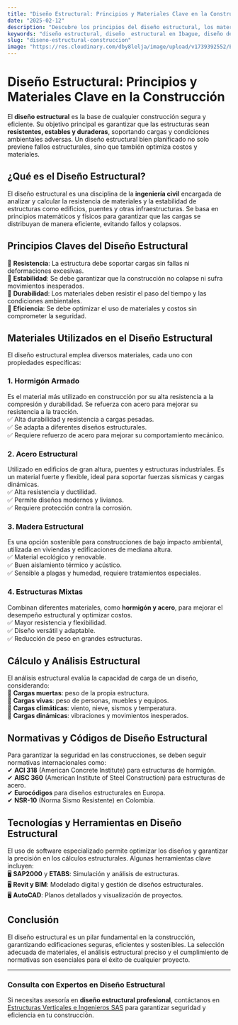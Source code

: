 ```yaml
---
title: "Diseño Estructural: Principios y Materiales Clave en la Construcción"
date: "2025-02-12"
description: "Descubre los principios del diseño estructural, los materiales clave y las mejores prácticas para garantizar construcciones seguras y duraderas."
keywords: "diseño estructural, diseño  estructural en Ibague, diseño de estructuras en Bogota.  diseño de estructuras en Girardot,  ingeniería estructural, construcción segura, materiales estructurales, análisis estructural, resistencia de materiales, normas de construcción, estructuras de hormigón, estructuras metálicas"
slug: "diseno-estructural-construccion"
image: "https://res.cloudinary.com/dby8lelja/image/upload/v1739392552/Estructuras%20Verticales%20e%20Ingenieros%20SAS/Imagenes%20Blog/Dise%C3%B1os_Estructurales_qx5xxw.webp"
---
```


# Diseño Estructural: Principios y Materiales Clave en la Construcción  

El **diseño estructural** es la base de cualquier construcción segura y eficiente. Su objetivo principal es garantizar que las estructuras sean **resistentes, estables y duraderas**, soportando cargas y condiciones ambientales adversas. Un diseño estructural bien planificado no solo previene fallos estructurales, sino que también optimiza costos y materiales.  

## ¿Qué es el Diseño Estructural?  

El diseño estructural es una disciplina de la **ingeniería civil** encargada de analizar y calcular la resistencia de materiales y la estabilidad de estructuras como edificios, puentes y otras infraestructuras. Se basa en principios matemáticos y físicos para garantizar que las cargas se distribuyan de manera eficiente, evitando fallos y colapsos.  

## Principios Claves del Diseño Estructural  

🔹 **Resistencia**: La estructura debe soportar cargas sin fallas ni deformaciones excesivas.  
🔹 **Estabilidad**: Se debe garantizar que la construcción no colapse ni sufra movimientos inesperados.  
🔹 **Durabilidad**: Los materiales deben resistir el paso del tiempo y las condiciones ambientales.  
🔹 **Eficiencia**: Se debe optimizar el uso de materiales y costos sin comprometer la seguridad.  

## Materiales Utilizados en el Diseño Estructural  

El diseño estructural emplea diversos materiales, cada uno con propiedades específicas:  

### 1. Hormigón Armado  
Es el material más utilizado en construcción por su alta resistencia a la compresión y durabilidad. Se refuerza con acero para mejorar su resistencia a la tracción.  
✅ Alta durabilidad y resistencia a cargas pesadas.  
✅ Se adapta a diferentes diseños estructurales.  
✅ Requiere refuerzo de acero para mejorar su comportamiento mecánico.  

### 2. Acero Estructural  
Utilizado en edificios de gran altura, puentes y estructuras industriales. Es un material fuerte y flexible, ideal para soportar fuerzas sísmicas y cargas dinámicas.  
✅ Alta resistencia y ductilidad.  
✅ Permite diseños modernos y livianos.  
✅ Requiere protección contra la corrosión.  

### 3. Madera Estructural  
Es una opción sostenible para construcciones de bajo impacto ambiental, utilizada en viviendas y edificaciones de mediana altura.  
✅ Material ecológico y renovable.  
✅ Buen aislamiento térmico y acústico.  
✅ Sensible a plagas y humedad, requiere tratamientos especiales.  

### 4. Estructuras Mixtas  
Combinan diferentes materiales, como **hormigón y acero**, para mejorar el desempeño estructural y optimizar costos.  
✅ Mayor resistencia y flexibilidad.  
✅ Diseño versátil y adaptable.  
✅ Reducción de peso en grandes estructuras.  

## Cálculo y Análisis Estructural  

El análisis estructural evalúa la capacidad de carga de un diseño, considerando:  
📌 **Cargas muertas**: peso de la propia estructura.  
📌 **Cargas vivas**: peso de personas, muebles y equipos.  
📌 **Cargas climáticas**: viento, nieve, sismos y temperatura.  
📌 **Cargas dinámicas**: vibraciones y movimientos inesperados.  

## Normativas y Códigos de Diseño Estructural  

Para garantizar la seguridad en las construcciones, se deben seguir normativas internacionales como:  
✔ **ACI 318** (American Concrete Institute) para estructuras de hormigón.  
✔ **AISC 360** (American Institute of Steel Construction) para estructuras de acero.  
✔ **Eurocódigos** para diseños estructurales en Europa.  
✔ **NSR-10** (Norma Sismo Resistente) en Colombia.  

## Tecnologías y Herramientas en Diseño Estructural  

El uso de software especializado permite optimizar los diseños y garantizar la precisión en los cálculos estructurales. Algunas herramientas clave incluyen:  
🖥 **SAP2000** y **ETABS**: Simulación y análisis de estructuras.  
🖥 **Revit y BIM**: Modelado digital y gestión de diseños estructurales.  
🖥 **AutoCAD**: Planos detallados y visualización de proyectos.  

## Conclusión  

El diseño estructural es un pilar fundamental en la construcción, garantizando edificaciones seguras, eficientes y sostenibles. La selección adecuada de materiales, el análisis estructural preciso y el cumplimiento de normativas son esenciales para el éxito de cualquier proyecto.  

---  

### Consulta con Expertos en Diseño Estructural  

Si necesitas asesoría en **diseño estructural profesional**, contáctanos en [Estructuras Verticales e Ingenieros SAS](https://www.estructurasverticales.com/) para garantizar seguridad y eficiencia en tu construcción.


